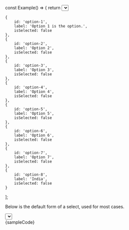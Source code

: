

const Example() => {
	return <Select id="unique-id" label="Label" options={options} />;
}\n
`;

	{
		id: 'option-1',
		label: 'Option 1 is the option.',
		isSelected: false
	},
	{
		id: 'option-2',
		label: 'Option 2',
		isSelected: false
	},
	{
		id: 'option-3',
		label: 'Option 3',
		isSelected: false
	},
	{
		id: 'option-4',
		label: 'Option 4',
		isSelected: false
	},
	{
		id: 'option-5',
		label: 'Option 5',
		isSelected: false
	},
	{
		id: 'option-6',
		label: 'Option 6',
		isSelected: false
	},
	{
		id: 'option-7',
		label: 'Option 7',
		isSelected: false
	},
	{
		id: 'option-8',
		label: 'India',
		isSelected: false
	}
];

<Section contained={true} style={{ paddingTop: 0 }}>
	<p>Below is the default form of a select, used for most cases.</p>
	<Preview wrapper={true}>
		<div style={{ height: '190px' }}>
			<Select id="select-id-1" label="Select" options={options} />
		</div>
	</Preview>
	<Snippet language="js">{sampleCode}</Snippet>
</Section>

<Section style={{ paddingTop: 0 }}>
	<Switcher>
		<div label="States" value="states">
			<States />
		</div>
		<div label="Variants" value="variants">
			<Variants />
		</div>
		<div label="Size" value="size">
			<Size />
		</div>
	</Switcher>
</Section>
